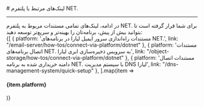 

<Layout>
<Head>
<title>مستندات لینک‌های مرتبط با NET. - لیارا</title>
</Head>
# لینک‌های مرتبط با پلتفرم NET. 
<hr className="mb-2" />
در ادامه، لینک‌های تمامی مستندات مربوط به پلتفرم NET. برای شما قرار گرفته است تا بتوانید بیش از پیش، برنامه‌تان را بهینه‌تر و سریع‌تر توسعه دهید:
<div className='h-2' />
<div className="grid grid-cols-1 gap-4">
            {[
    { platform: 'مستندات راه‌اندازی سرور ایمیل لیارا در برنامه‌های NET.', link: "/email-server/how-tos/connect-via-platform/dotnet" },
    { platform: 'مستندات اتصال برنامه‌های NET. به سرویس ذخیره‌سازی ابری لیارا', link: "/object-storage/how-tos/connect-via-platform/dotnet" },
    { platform: 'مستندات اتصال دامنه خریداری شده به برنامه NET. با سیستم مدیریت DNS لیارا', link: "/dns-management-system/quick-setup" },
  ].map(item =>
    <Link href={item.link}>
    <Card className="flex cursor-pointer w-full items-center justify-between">
        <div className="flex items-center gap-3">
        <h4>
            {item.platform}
        </h4>
        </div>
        <GoArrowLeft className="ml-1" />
    </Card>
    </Link>
            )}
          </div>

</Layout>